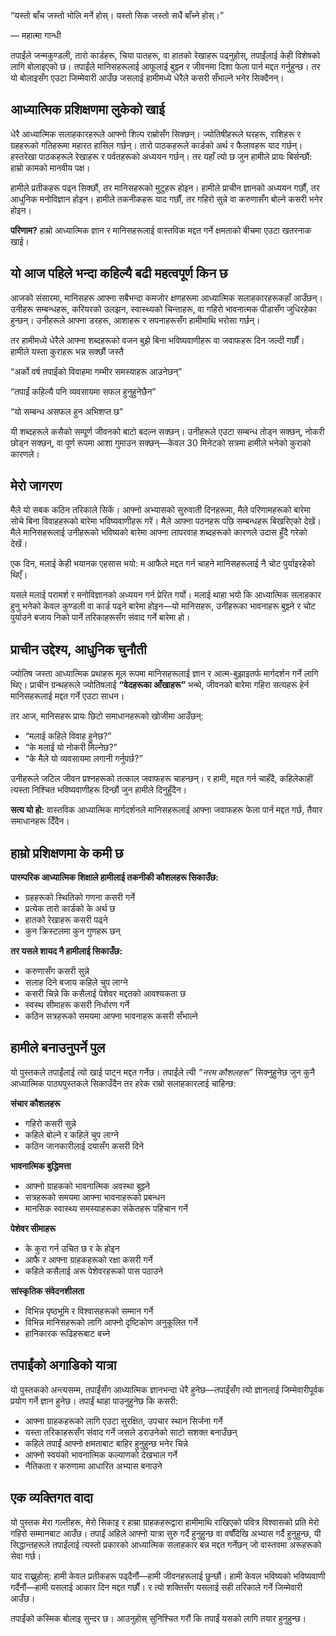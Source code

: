 <!-- ## परिचय -->

::: {.pull-quote}

"यस्तो बाँच जस्तो भोलि मर्ने होस्।
यस्तो सिक जस्तो सधैं बाँच्ने होस्।"

— महात्मा गान्धी
:::

तपाईंले जन्मकुण्डली, तारो कार्डहरू, चिया पातहरू, वा हातको रेखाहरू पढ्नुहोस्, तपाईंलाई केही विशेषको लागि बोलाइएको छ। तपाईंले मानिसहरूलाई आफूलाई बुझ्न र जीवनमा दिशा फेला पार्न मद्दत गर्नुहुन्छ। तर यो बोलाइसँग एउटा जिम्मेवारी आउँछ जसलाई हामीमध्ये धेरैले कसरी सँभाल्ने भनेर सिक्दैनन्।

## **आध्यात्मिक प्रशिक्षणमा लुकेको खाई**

धेरै आध्यात्मिक सलाहकारहरूले आफ्नो शिल्प राम्रोसँग सिक्छन्। ज्योतिषीहरूले घरहरू, राशिहरू र ग्रहहरूको गतिहरूमा महारत हासिल गर्छन्। तारो पाठकहरूले कार्डको अर्थ र फैलावहरू याद गर्छन्। हस्तरेखा पाठकहरूले रेखाहरू र पर्वतहरूको अध्ययन गर्छन्। तर यहाँ त्यो छ जुन हामीले प्रायः बिर्सन्छौं: हाम्रो कामको मानवीय पक्ष।

हामीले प्रतीकहरू पढ्न सिक्छौं, तर मानिसहरूको मुटुहरू होइन। हामीले प्राचीन ज्ञानको अध्ययन गर्छौं, तर आधुनिक मनोविज्ञान होइन। हामीले तकनीकहरू याद गर्छौं, तर गहिरो सुन्ने वा करुणासँग बोल्ने कसरी भनेर होइन।

::: {.highlight-box}
**परिणाम?** हाम्रो आध्यात्मिक ज्ञान र मानिसहरूलाई वास्तविक मद्दत गर्ने क्षमताको बीचमा एउटा खतरनाक खाई।
:::

## **यो आज पहिले भन्दा कहिल्यै बढी महत्वपूर्ण किन छ**

आजको संसारमा, मानिसहरू आफ्ना सबैभन्दा कमजोर क्षणहरूमा आध्यात्मिक सलाहकारहरूकहाँ आउँछन्। उनीहरू सम्बन्धहरू, करियरको उलझन, स्वास्थ्यको चिन्ताहरू, वा गहिरो भावनात्मक पीडासँग जुधिरहेका हुन्छन्। उनीहरूले आफ्ना डरहरू, आशाहरू र सपनाहरूसँग हामीमाथि भरोसा गर्छन्।

तर हामीमध्ये धेरैले आफ्ना शब्दहरूको वजन बुझे बिना भविष्यवाणीहरू वा जवाफहरू दिन जल्दी गर्छौं। हामीले यस्ता कुराहरू भन्न सक्छौं जस्तै

::: {.warning-box}
"अर्को वर्ष तपाईंको विवाहमा गम्भीर समस्याहरू आउनेछन्"

"तपाईं कहिल्यै पनि व्यवसायमा सफल हुनुहुनेछैन"

"यो सम्बन्ध असफल हुन अभिशप्त छ"
:::

यी शब्दहरूले कसैको सम्पूर्ण जीवनको बाटो बदल्न सक्छन्। उनीहरूले एउटा सम्बन्ध तोड्न सक्छन्, नोकरी छोड्न सक्छन्, वा पूर्ण रूपमा आशा गुमाउन सक्छन्—केवल 30 मिनेटको सत्रमा हामीले भनेको कुराको कारणले।

## **मेरो जागरण**

मैले यो सबक कठिन तरिकाले सिकें। आफ्नो अभ्यासको सुरुवाती दिनहरूमा, मैले परिणामहरूको बारेमा सोचे बिना विवाहहरूको बारेमा भविष्यवाणीहरू गरें। मैले आफ्ना पठनहरू पछि सम्बन्धहरू बिखरिएको देखें। मैले मानिसहरूलाई उनीहरूको भविष्यको बारेमा आफ्ना लापरवाह शब्दहरूको कारणले उदास हुँदै गरेको देखें।

एक दिन, मलाई केही भयानक एहसास भयो: म आफैले मद्दत गर्न चाहने मानिसहरूलाई नै चोट पुर्याइरहेको थिएँ।

यसले मलाई परामर्श र मनोविज्ञानको अध्ययन गर्न प्रेरित गर्यो। मलाई थाहा भयो कि आध्यात्मिक सलाहकार हुनु भनेको केवल कुण्डली वा कार्ड पढ्ने बारेमा होइन—यो मानिसहरू, उनीहरूका भावनाहरू बुझ्ने र चोट पुर्याउने बजाय निको पार्ने तरिकाहरूसँग संवाद गर्ने बारेमा हो।

## **प्राचीन उद्देश्य, आधुनिक चुनौती**

ज्योतिष जस्ता आध्यात्मिक प्रथाहरू मूल रूपमा मानिसहरूलाई ज्ञान र आत्म-बुझाइतर्फ मार्गदर्शन गर्ने लागि थिए। प्राचीन ग्रन्थहरूले ज्योतिषलाई **"वेदहरूका आँखाहरू"** भन्थे, जीवनको बारेमा गहिरा सत्यहरू हेर्न मानिसहरूलाई मद्दत गर्ने एउटा साधन।

तर आज, मानिसहरू प्रायः छिटो समाधानहरूको खोजीमा आउँछन्:

- "मलाई कहिले विवाह हुनेछ?"
- "के मलाई यो नोकरी मिल्नेछ?"
- "के मैले यो व्यवसायमा लगानी गर्नुपर्छ?"

उनीहरूले जटिल जीवन प्रश्नहरूको तत्काल जवाफहरू चाहन्छन्। र हामी, मद्दत गर्न चाहँदै, कहिलेकाहीं त्यस्ता निश्चित भविष्यवाणीहरू दिन्छौं जुन हामीले दिनुहुँदैन।

::: {.key-insight}
**सत्य यो हो:** वास्तविक आध्यात्मिक मार्गदर्शनले मानिसहरूलाई आफ्ना जवाफहरू फेला पार्न मद्दत गर्छ, तैयार समाधानहरू दिँदैन।
:::

## **हाम्रो प्रशिक्षणमा के कमी छ**

::: {.comparison-box}
**पारम्परिक आध्यात्मिक शिक्षाले हामीलाई तकनीकी कौशलहरू सिकाउँछ:**

- ग्रहहरूको स्थितिको गणना कसरी गर्ने
- प्रत्येक तारो कार्डको के अर्थ छ
- हातको रेखाहरू कसरी पढ्ने
- कुन क्रिस्टलमा कुन गुणहरू छन्

**तर यसले शायद नै हामीलाई सिकाउँछ:**

- करुणासँग कसरी सुन्ने
- सलाह दिने बजाय कहिले चुप लाग्ने
- कसरी चिन्ने कि कसैलाई पेशेवर मद्दतको आवश्यकता छ
- स्वस्थ सीमाहरू कसरी निर्धारण गर्ने
- कठिन सत्रहरूको समयमा आफ्ना भावनाहरू कसरी सँभाल्ने
:::

## **हामीले बनाउनुपर्ने पुल**

यो पुस्तकले तपाईंलाई त्यो खाई पाट्न मद्दत गर्नेछ। तपाईंले त्यी *"नरम कौशलहरू"* सिक्नुहुनेछ जुन कुनै आध्यात्मिक पाठ्यपुस्तकले सिकाउँदैन तर हरेक राम्रो सलाहकारलाई चाहिन्छ:

::: {.skills-grid}
::: {.skill-box}
**संचार कौशलहरू**

- गहिरो कसरी सुन्ने
- कहिले बोल्ने र कहिले चुप लाग्ने
- कठिन जानकारीलाई दयासँग कसरी दिने
:::

::: {.skill-box}
**भावनात्मिक बुद्धिमत्ता**

- आफ्नो ग्राहकको भावनात्मिक अवस्था बुझ्ने
- सत्रहरूको समयमा आफ्ना भावनाहरूको प्रबन्धन
- मानसिक स्वास्थ्य समस्याहरूका संकेतहरू पहिचान गर्ने
:::

::: {.skill-box}
**पेशेवर सीमाहरू**

- के कुरा गर्न उचित छ र के होइन
- आफै र आफ्ना ग्राहकहरूको रक्षा कसरी गर्ने
- कहिले कसैलाई अरू पेशेवरहरूको पास पठाउने
:::

::: {.skill-box}
**सांस्कृतिक संवेदनशीलता**

- विभिन्न पृष्ठभूमि र विश्वासहरूको सम्मान गर्ने
- विभिन्न मानिसहरूको लागि आफ्नो दृष्टिकोण अनुकूलित गर्ने
- हानिकारक रूढिहरूबाट बच्ने
:::
:::

## **तपाईंको अगाडिको यात्रा**

यो पुस्तकको अन्त्यसम्म, तपाईंसँग आध्यात्मिक ज्ञानभन्दा धेरै हुनेछ—तपाईंसँग त्यो ज्ञानलाई जिम्मेवारीपूर्वक प्रयोग गर्ने ज्ञान हुनेछ। तपाईं थाहा पाउनुहुनेछ कि कसरी:

- आफ्ना ग्राहकहरूको लागि एउटा सुरक्षित, उपचार स्थान सिर्जना गर्ने
- यस्ता तरिकाहरूसँग संवाद गर्ने जसले डराउनेको साटो सशक्त बनाउँछन्
- कहिले तपाईं आफ्नो क्षमताबाट बाहिर हुनुहुन्छ भनेर चिन्ने
- आफ्नो स्वयंको भावनात्मिक कल्याणको देखभाल गर्ने
- नैतिकता र करुणामा आधारित अभ्यास बनाउने

## **एक व्यक्तिगत वादा**

यो पुस्तक मेरा गल्तीहरू, मेरो सिकाइ र हाम्रा ग्राहकहरूद्वारा हामीमाथि राखिएको पवित्र विश्वासको प्रति मेरो गहिरो सम्मानबाट आउँछ। तपाईं अहिले आफ्नो यात्रा सुरु गर्दै हुनुहुन्छ वा वर्षौंदेखि अभ्यास गर्दै हुनुहुन्छ, यी सिद्धान्तहरूले तपाईंलाई त्यस्तो प्रकारको आध्यात्मिक सलाहकार बन्न मद्दत गर्नेछन् जो वास्तवमा अरूहरूको सेवा गर्छ।

याद राख्नुहोस्: हामी केवल प्रतीकहरू पढ्दैनौं—हामी जीवनहरूलाई छुन्छौं। हामी केवल भविष्यको भविष्यवाणी गर्दैनौं—हामी यसलाई आकार दिन मद्दत गर्छौं। र त्यो शक्तिसँग यसलाई सही तरिकाले गर्ने जिम्मेवारी आउँछ।

तपाईंको कस्मिक बोलाइ सुन्दर छ। आउनुहोस् सुनिश्चित गरौं कि तपाईं यसको लागि तयार हुनुहुन्छ। 